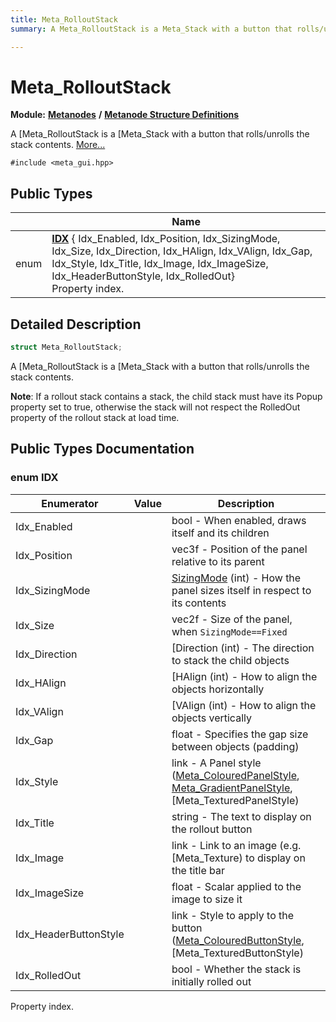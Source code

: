 ```yaml
---
title: Meta_RolloutStack
summary: A Meta_RolloutStack is a Meta_Stack with a button that rolls/unrolls the stack contents. 

---
```


# Meta_RolloutStack

**Module:** **[Metanodes](../Modules/group__api__metanodes.mdx)** **/** **[Metanode Structure Definitions](../Modules/group__api__metadefs.mdx)**



A [Meta_RolloutStack is a [Meta_Stack with a button that rolls/unrolls the stack contents.  [More...](#detailed-description)


`#include <meta_gui.hpp>`

## Public Types

|                | Name           |
| -------------- | -------------- |
| enum| **[IDX](../Classes/struct_meta___rollout_stack.mdx#enum-idx)** { Idx_Enabled, Idx_Position, Idx_SizingMode, Idx_Size, Idx_Direction, Idx_HAlign, Idx_VAlign, Idx_Gap, Idx_Style, Idx_Title, Idx_Image, Idx_ImageSize, Idx_HeaderButtonStyle, Idx_RolledOut}<br />Property index.  |

## Detailed Description

```cpp
struct Meta_RolloutStack;
```

A [Meta_RolloutStack is a [Meta_Stack with a button that rolls/unrolls the stack contents. 

**Note**: If a rollout stack contains a stack, the child stack must have its Popup property set to true, otherwise the stack will not respect the RolledOut property of the rollout stack at load time. 
## Public Types Documentation

### enum IDX

| Enumerator | Value | Description |
| ---------- | ----- | ----------- |
| Idx_Enabled | | bool - When enabled, draws itself and its children   |
| Idx_Position | | vec3f - Position of the panel relative to its parent   |
| Idx_SizingMode | | [SizingMode](../Classes/struct_meta___panel.mdx#enum-sizingmode) (int) - How the panel sizes itself in respect to its contents   |
| Idx_Size | | vec2f - Size of the panel, when `SizingMode==Fixed`  |
| Idx_Direction | | [Direction (int) - The direction to stack the child objects   |
| Idx_HAlign | | [HAlign (int) - How to align the objects horizontally   |
| Idx_VAlign | | [VAlign (int) - How to align the objects vertically   |
| Idx_Gap | | float - Specifies the gap size between objects (padding)   |
| Idx_Style | | link - A Panel style ([Meta_ColouredPanelStyle](../Classes/struct_meta___coloured_panel_style.mdx), [Meta_GradientPanelStyle](../Classes/struct_meta___gradient_panel_style.mdx), [Meta_TexturedPanelStyle)   |
| Idx_Title | | string - The text to display on the rollout button   |
| Idx_Image | | link - Link to an image (e.g. [Meta_Texture) to display on the title bar   |
| Idx_ImageSize | | float - Scalar applied to the image to size it   |
| Idx_HeaderButtonStyle | | link - Style to apply to the button ([Meta_ColouredButtonStyle](../Classes/struct_meta___coloured_button_style.mdx), [Meta_TexturedButtonStyle)   |
| Idx_RolledOut | | bool - Whether the stack is initially rolled out   |



Property index. 

